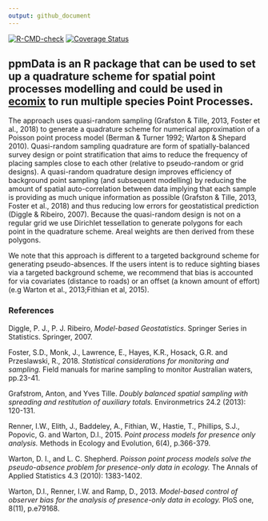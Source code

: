 ```yaml
---
output: github_document
---
```


<!-- badges: start -->
  [![R-CMD-check](https://github.com/skiptoniam/ppmData/workflows/R-CMD-check/badge.svg)](https://github.com/skiptoniam/ppmData/actions)
  [![Coverage Status](https://codecov.io/github/skiptoniam/ppmData/coverage.svg?branch=master)](https://codecov.io/github/skiptoniam/ppmData?branch=master)
<!-- badges: end -->
  
## ppmData is an R package that can be used to set up a quadrature scheme for spatial point processes modelling and could be used in [ecomix](https://github.com/skiptoniam/ecomix) to run multiple species Point Processes.

The approach uses quasi-random sampling (Grafston & Tille, 2013, Foster et al., 2018) to generate a quadrature scheme for numerical approximation of a Poisson point process model (Berman & Turner 1992; Warton & Shepard 2010). Quasi-random sampling quadrature are form of spatially-balanced survey design or point stratification that aims to reduce the frequency of placing samples close to each other (relative to pseudo-random or grid designs). A quasi-random quadrature design improves efficiency of background point sampling (and subsequent modelling) by reducing the amount of spatial auto-correlation between data implying that each sample is providing as much unique information as possible (Grafston & Tille, 2013, Foster et al., 2018) and thus reducing low errors for geostatistical prediction (Diggle & Ribeiro, 2007). Because the quasi-random design is not on a regular grid we use Dirichlet tessellation to generate polygons for each point in the quadrature scheme. Areal weights are then derived from these polygons. 

We note that this approach is different to a targeted background scheme for generating pseudo-absences. If the users intent is to reduce sighting biases via a targeted background scheme, we recommend that bias
is accounted for via covariates (distance to roads) or an offset (a known amount of effort) (e.g Warton et al., 2013;Fithian et al, 2015).

### References 

Diggle, P. J., P. J. Ribeiro, *Model-based Geostatistics*. Springer Series in Statistics. Springer, 2007.

Foster, S.D., Monk, J., Lawrence, E., Hayes, K.R., Hosack, G.R. and Przeslawski, R., 2018. *Statistical considerations for monitoring and sampling.* Field manuals for marine sampling to monitor Australian waters, pp.23-41.

Grafstrom, Anton, and Yves Tille. *Doubly balanced spatial sampling with spreading and restitution of auxiliary totals.* Environmetrics 24.2 (2013): 120-131.

Renner, I.W., Elith, J., Baddeley, A., Fithian, W., Hastie, T., Phillips, S.J., Popovic, G. and Warton, D.I., 2015. *Point process models for presence only analysis.* Methods in Ecology and Evolution, 6(4), p.366-379.

Warton, D. I., and L. C. Shepherd. *Poisson point process models solve the pseudo-absence problem for presence-only data in ecology.* The Annals of Applied Statistics 4.3 (2010): 1383-1402.

Warton, D.I., Renner, I.W. and Ramp, D., 2013. *Model-based control of observer bias for the analysis of presence-only data in ecology.* PloS one, 8(11), p.e79168.


